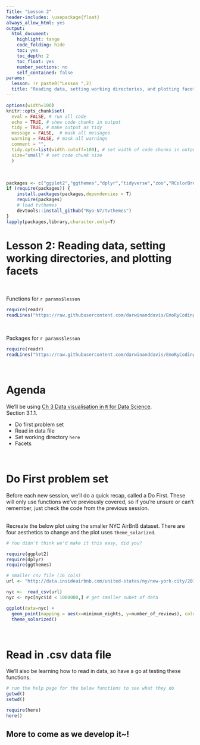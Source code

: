 ```yaml
---
Title: "Lesson 2"
header-includes: \usepackage{float}
always_allow_html: yes
output:
  html_document:
    highlight: tango
    code_folding: hide
    toc: yes
    toc_depth: 2
    toc_float: yes
    number_sections: no
    self_contained: false
params:
  lesson: !r paste0("Lesson ",2)
  title: "Reading data, setting working directories, and plotting facets"  
---
```



```r
options(width=100)
knitr::opts_chunk$set(
  eval = FALSE, # run all code
  echo = TRUE, # show code chunks in output 
  tidy = TRUE, # make output as tidy
  message = FALSE,  # mask all messages
  warning = FALSE, # mask all warnings 
  comment = "",
  tidy.opts=list(width.cutoff=100), # set width of code chunks in output
  size="small" # set code chunk size
  )
```
\

<!-- install packages -->
```r
packages <- c("ggplot2","ggthemes","dplyr","tidyverse","zoo","RColorBrewer","viridis","plyr")   
if (require(packages)) {
    install.packages(packages,dependencies = T)
    require(packages)
    # load tvthemes
    devtools::install_github("Ryo-N7/tvthemes")
}
lapply(packages,library,character.only=T)
```

<!-- ____________________________________________________________________________ -->
<!-- ____________________________________________________________________________ -->
<!-- ____________________________________________________________________________ -->
<!-- start body -->

# Lesson 2: Reading data, setting working directories, and plotting facets  

\  

Functions for `r params$lesson`    
```r
require(readr)
readLines("https://raw.githubusercontent.com/darwinanddavis/EmoRyCodingClub/master/functions_lesson2.txt")
```

\  

Packages for `r params$lesson`      
```r
require(readr)
readLines("https://raw.githubusercontent.com/darwinanddavis/EmoRyCodingClub/master/packages_lesson2.txt")
```

\    

# Agenda

We'll be using [Ch 3 Data visualisation in `R` for Data Science](https://r4ds.had.co.nz/data-visualisation.html).  
Section 3.1.1.     

* Do first problem set
* Read in data file  
* Set working directory `here`  
* Facets  


\  

# Do First problem set  

Before each new session, we'll do a quick recap, called a Do First. These will only use functions we've previously covered, so if you're unsure or can't remember, just check the code from the previous session.    
\    

Recreate the below plot using the smaller NYC AirBnB dataset. There are four aesthetics to change and the plot uses `theme_solarized`.    
```r


# You didn't think we'd make it this easy, did you?


```


```r
require(ggplot2)
require(dplyr)
require(ggthemes)

# smaller csv file (16 cols)
url <- "http://data.insideairbnb.com/united-states/ny/new-york-city/2019-06-02/visualisations/listings.csv"

nyc <-  read_csv(url)
nyc <- nyc[nyc$id < 1000000,] # get smaller subet of data

ggplot(data=nyc) +
  geom_point(mapping = aes(x=minimum_nights, y=number_of_reviews), colour = "orange", shape = 15, size = 2, alpha = 0.4) +
  theme_solarized()
```
\  
 
# Read in .csv data file  

We'll also be learning how to read in data, so have a go at testing these functions.  
```r
# run the help page for the below functions to see what they do
getwd()
setwd()

require(here)
here()
```

## More to come as we develop it~!      


